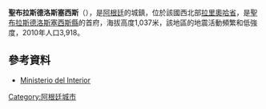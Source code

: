 '''聖布拉斯德洛斯塞西斯'''（{{lang-es|San Blas de los Sauces}}），是[[阿根廷|阿根廷]]的城鎮，位於該國西北部[[拉里奧哈省|拉里奧哈省]]，是[[聖布拉斯德洛斯塞西斯縣|聖布拉斯德洛斯塞西斯縣]]的首府，海拔高度1,037米，該地區的地震活動頻繁和低強度，2010年人口3,918。

==參考資料==
*[http://www.mininterior.gov.ar/ Ministerio del Interior] {{Wayback|url=http://www.mininterior.gov.ar/ |date=20140610230411 }} {{es icon}}

{{coord|28|23|S|67|04|W|source:kolossus-itwiki|display=title}}

{{Argentina-geo-stub}}
[[Category:阿根廷城市|Category:阿根廷城市]]